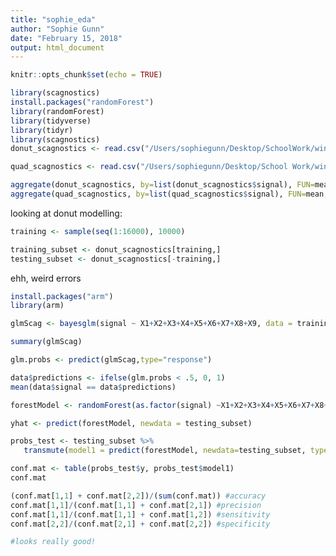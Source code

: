 ```yaml
---
title: "sophie_eda"
author: "Sophie Gunn"
date: "February 15, 2018"
output: html_document
---
```


```r
knitr::opts_chunk$set(echo = TRUE)
```

```r
library(scagnostics)
install.packages("randomForest")
library(randomForest)
library(tidyverse)
library(tidyr)
library(scagnostics)
donut_scagnostics <- read.csv("/Users/sophiegunn/Desktop/SchoolWork/winter/comps/comps17_18/simulation_data/donut_scagnostics.csv")

quad_scagnostics <- read.csv("/Users/sophiegunn/Desktop/School Work/winter/comps/comps17_18/simulation_data/quad_scagnostics.csv")

aggregate(donut_scagnostics, by=list(donut_scagnostics$signal), FUN=mean, na.rm=TRUE)
aggregate(quad_scagnostics, by=list(quad_scagnostics$signal), FUN=mean, na.rm=TRUE)

```

looking at donut modelling:
```r
training <- sample(seq(1:16000), 10000)

training_subset <- donut_scagnostics[training,]
testing_subset <- donut_scagnostics[-training,]

```
ehh, weird errors
```r
install.packages("arm")
library(arm)

glmScag <- bayesglm(signal ~ X1+X2+X3+X4+X5+X6+X7+X8+X9, data = training_subset)

summary(glmScag)

glm.probs <- predict(glmScag,type="response")

data$predictions <- ifelse(glm.probs < .5, 0, 1)
mean(data$signal == data$predictions)

```


```r
forestModel <- randomForest(as.factor(signal) ~X1+X2+X3+X4+X5+X6+X7+X8+X9, data = training_subset, ntree=100, importance =T)

yhat <- predict(forestModel, newdata = testing_subset)

probs_test <- testing_subset %>%
   transmute(model1 = predict(forestModel, newdata=testing_subset, type="response"), dataType="test", y = signal) 

conf.mat <- table(probs_test$y, probs_test$model1)
conf.mat

(conf.mat[1,1] + conf.mat[2,2])/(sum(conf.mat)) #accuracy
conf.mat[1,1]/(conf.mat[1,1] + conf.mat[2,1]) #precision
conf.mat[1,1]/(conf.mat[1,1] + conf.mat[1,2]) #sensitivity
conf.mat[2,2]/(conf.mat[2,1] + conf.mat[2,2]) #specificity

#looks really good!
```
